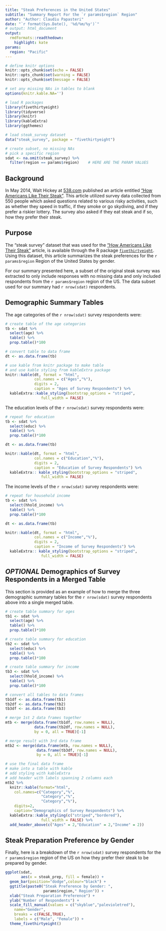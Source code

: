 ```yaml
---
title: "Steak Preferences in the United States"
subtitle: "Summary Report For the `r params$region` Region"
author: "Author: Claudiu Papasteri"
date: "`r format(Sys.Date(), '%d/%m/%y')`"
# output: html_document
output:
  rmdformats::readthedown:
    highlight: kate
params:
  region: "Pacific"
---
```


```r
# define knitr options
knitr::opts_chunk$set(echo = FALSE)
knitr::opts_chunk$set(warning = FALSE)
knitr::opts_chunk$set(message = FALSE)

# set any missing NAs in tables to blank
options(knitr.kable.NA='')

# load R packages
library(fivethirtyeight)
library(tidyverse)
library(knitr)
library(kableExtra)
library(ggthemes)

# load steak_survey dataset
data("steak_survey", package = "fivethirtyeight")

# create subset, no missing NAs
# pick a specific region
sdat <- na.omit(steak_survey) %>%
  filter(region == params$region)    # HERE ARE THE PARAM VALUES

```

## Background

In May 2014, Walt Hickey at [538.com](http://fivethirtyeight.com/) published an article entitled ["How Americans Like Their Steak"](https://fivethirtyeight.com/features/how-americans-like-their-steak/). This article utilized survey data collected from 550 people which asked questions related to various risky activities, such as whether they speed in traffic, if they smoke or go skydiving, and if they prefer a riskier lottery. The survey also asked if they eat steak and if so, how they prefer their steak.

## Purpose

The "steak survey" dataset that was used for the ["How Americans Like Their Steak"](https://fivethirtyeight.com/features/how-americans-like-their-steak/) article, is available through the R package [`fivethirtyeight`](https://cran.r-project.org/web/packages/fivethirtyeight/index.html). Using this dataset, this article summarizes the steak preferences for the `r params$region` Region of the United States by gender. 

For our summary presented here, a subset of the original steak survey was extracted to only include responses with no missing data and only included respondents from the `r params$region` region of the US. The data subset used for our summary had `r nrow(sdat)` respondents.

## Demographic Summary Tables

The age categories of the `r nrow(sdat)` survey respondents were:

```r
# create table of the age categories
tb <- sdat %>% 
  select(age) %>%
  table() %>%
  prop.table()*100

# convert table to data frame
dt <- as.data.frame(tb)

# use kable from knitr package to make table
# and use kable styling from kableExtra package
knitr::kable(dt, format = "html",
             col.names = c("Ages","%"),
             digits = 2,
             caption = "Ages of Survey Respondents") %>%
  kableExtra::kable_styling(bootstrap_options = "striped",
                full_width = FALSE)
```

The education levels of the `r nrow(sdat)` survey respondents were:

```r
# repeat for education
tb <- sdat %>% 
  select(educ) %>%
  table() %>%
  prop.table()*100

dt <- as.data.frame(tb)

knitr::kable(dt, format = "html",
             col.names = c("Education","%"),
             digits = 2,
             caption = "Education of Survey Respondents") %>%
  kableExtra:: kable_styling(bootstrap_options = "striped",
                full_width = FALSE)
```

The income levels of the `r nrow(sdat)` survey respondents were:

```r
# repeat for household income
tb <- sdat %>% 
  select(hhold_income) %>%
  table() %>%
  prop.table()*100

dt <- as.data.frame(tb)

knitr::kable(dt, format = "html",
             col.names = c("Income","%"),
             digits = 2,
             caption = "Income of Survey Respondents") %>%
  kableExtra:: kable_styling(bootstrap_options = "striped",
                full_width = FALSE)
```

## _OPTIONAL_ Demographics of Survey Respondents in a Merged Table

This section is provided as an example of how to merge the three demographic summary tables for the `r nrow(sdat)` survey respondents above into a single merged table.

```r
# create table summary for ages
tb1 <- sdat %>% 
  select(age) %>%
  table() %>%
  prop.table()*100

# create table summary for education
tb2 <- sdat %>% 
  select(educ) %>%
  table() %>%
  prop.table()*100

# create table summary for income
tb3 <- sdat %>% 
  select(hhold_income) %>%
  table() %>%
  prop.table()*100

# convert all tables to data frames
tb1df <- as.data.frame(tb1) 
tb2df <- as.data.frame(tb2)
tb3df <- as.data.frame(tb3)

# merge 1st 2 data frames together
mtb <- merge(data.frame(tb1df, row.names = NULL),
             data.frame(tb2df, row.names = NULL),
             by = 0, all = TRUE)[-1]

# merge result with 3rd data frame
mtb2 <- merge(data.frame(mtb, row.names = NULL),
              data.frame(tb3df, row.names = NULL),
              by = 0, all = TRUE)[-1]

# use the final data frame
# make into a table with kable
# add styling with kableExtra
# add header with labels spanning 2 columns each
mtb2 %>%
  knitr::kable(format="html",
    col.names=c("Category","%",
                "Category","%",
                "Category","%"),
    digits=2,
    caption="Demographics of Survey Respondents") %>%
  kableExtra::kable_styling(c("striped","bordered"),
                full_width = FALSE) %>%
  add_header_above(c("Ages" = 2,"Education" = 2,"Income" = 2))
```

## Steak Preparation Preference by Gender

Finally, here is a breakdown of the `r nrow(sdat)` survey respondents for the `r params$region` region of the US on how they prefer their steak to be prepared by gender.

```r
ggplot(sdat, 
       aes(x = steak_prep, fill = female)) + 
  geom_bar(position="dodge",colour="black") +
  ggtitle(paste0("Steak Preference by Gender: ",
                 params$region," Region")) +
  xlab("Steak Preparation Preference") +
  ylab("Number of Respondents") +
  scale_fill_manual(values = c("skyblue","palevioletred"),
    name="Gender",
    breaks = c(FALSE,TRUE),
    labels = c("Male", "Female")) +
  theme_fivethirtyeight() 
```
